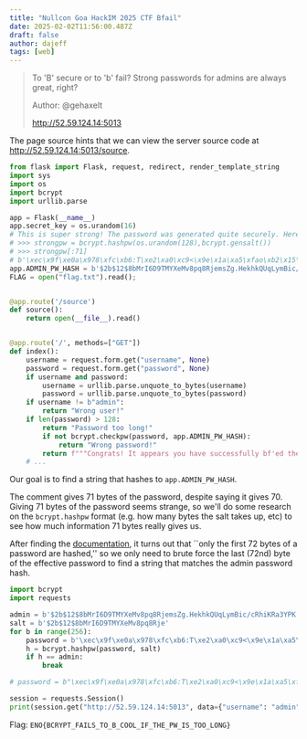 ```yaml
---
title: "Nullcon Goa HackIM 2025 CTF Bfail"
date: 2025-02-02T11:56:00.487Z
draft: false
author: dajeff
tags: [web]
---
```



<link rel="stylesheet" href={css}></link>

> To 'B' secure or to 'b' fail? Strong passwords for admins are always great, right?
>
> Author: @gehaxelt
>
> http://52.59.124.14:5013

The page source hints that we can view the server source code at http://52.59.124.14:5013/source.

```py
from flask import Flask, request, redirect, render_template_string
import sys
import os
import bcrypt
import urllib.parse

app = Flask(__name__)
app.secret_key = os.urandom(16)
# This is super strong! The password was generated quite securely. Here are the first 70 bytes, since you won't be able to brute-force the rest anyway...
# >>> strongpw = bcrypt.hashpw(os.urandom(128),bcrypt.gensalt())
# >>> strongpw[:71]
# b'\xec\x9f\xe0a\x978\xfc\xb6:T\xe2\xa0\xc9<\x9e\x1a\xa5\xfao\xb2\x15\x86\xe5$\x86Z\x1a\xd4\xca#\x15\xd2x\xa0\x0e0\xca\xbc\x89T\xc5V6\xf1\xa4\xa8S\x8a%I\xd8gI\x15\xe9\xe7$M\x15\xdc@\xa9\xa1@\x9c\xeee\xe0\xe0\xf76'
app.ADMIN_PW_HASH = b'$2b$12$8bMrI6D9TMYXeMv8pq8RjemsZg.HekhkQUqLymBic/cRhiKRa3YPK'
FLAG = open("flag.txt").read();


@app.route('/source')
def source():
    return open(__file__).read()


@app.route('/', methods=["GET"])
def index():
    username = request.form.get("username", None)
    password = request.form.get("password", None)
    if username and password:
        username = urllib.parse.unquote_to_bytes(username)
        password = urllib.parse.unquote_to_bytes(password)
    if username != b"admin":
        return "Wrong user!"
    if len(password) > 128:
        return "Password too long!"
        if not bcrypt.checkpw(password, app.ADMIN_PW_HASH):
            return "Wrong password!"
        return f"""Congrats! It appears you have successfully bf'ed the password. Here is your {FLAG}"""  # Use f-string formatting within the template string
    # ...
```

Our goal is to find a string that hashes to `app.ADMIN_PW_HASH`.

The comment gives 71 bytes of the password, despite saying it gives 70. Giving 71 bytes of the password seems strange, so we'll do some research on the `bcrypt.hashpw` format (e.g. how many bytes the salt takes up, etc) to see how much information 71 bytes really gives us.

After finding the [documentation](https://passlib.readthedocs.io/en/stable/lib/passlib.hash.bcrypt.html#security-issues), it turns out that ``only the first 72 bytes of a password are hashed,'' so we only need to brute force the last (72nd) byte of the effective password to find a string that matches the admin password hash.

```py
import bcrypt
import requests

admin = b'$2b$12$8bMrI6D9TMYXeMv8pq8RjemsZg.HekhkQUqLymBic/cRhiKRa3YPK'
salt = b'$2b$12$8bMrI6D9TMYXeMv8pq8Rje'
for b in range(256):
    password = b'\xec\x9f\xe0a\x978\xfc\xb6:T\xe2\xa0\xc9<\x9e\x1a\xa5\xfao\xb2\x15\x86\xe5$\x86Z\x1a\xd4\xca#\x15\xd2x\xa0\x0e0\xca\xbc\x89T\xc5V6\xf1\xa4\xa8S\x8a%I\xd8gI\x15\xe9\xe7$M\x15\xdc@\xa9\xa1@\x9c\xeee\xe0\xe0\xf76' + b.to_bytes()
    h = bcrypt.hashpw(password, salt)
    if h == admin:
        break

# password = b"\xec\x9f\xe0a\x978\xfc\xb6:T\xe2\xa0\xc9<\x9e\x1a\xa5\xfao\xb2\x15\x86\xe5$\x86Z\x1a\xd4\xca#\x15\xd2x\xa0\x0e0\xca\xbc\x89T\xc5V6\xf1\xa4\xa8S\x8a%I\xd8gI\x15\xe9\xe7$M\x15\xdc@\xa9\xa1@\x9c\xeee\xe0\xe0\xf76\xaa"

session = requests.Session()
print(session.get("http://52.59.124.14:5013", data={"username": "admin", "password": password}).text)
```

Flag: `ENO{BCRYPT_FAILS_TO_B_COOL_IF_THE_PW_IS_TOO_LONG}`
